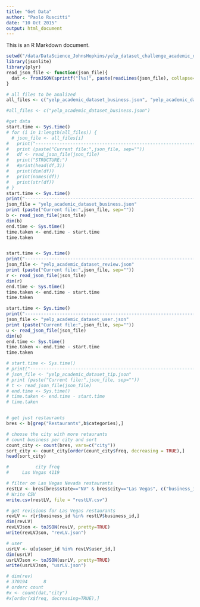 ```yaml
---
title: "Get Data"
author: "Paolo Ruscitti"
date: "10 Oct 2015"
output: html_document
---
```


This is an R Markdown document.
```r
setwd("/data/DataScience_JohnsHopkins/yelp_dataset_challenge_academic_dataset/")
library(jsonlite)
library(plyr)
read_json_file <- function(json_file){
  dat <- fromJSON(sprintf("[%s]", paste(readLines(json_file), collapse=",")))
}

# all files to be analized
all_files <- c("yelp_academic_dataset_business.json", "yelp_academic_dataset_checkin.json","yelp_academic_dataset_review.json", "yelp_academic_dataset_tip.json", "yelp_academic_dataset_user.json")

#all_files <- c("yelp_academic_dataset_business.json")

#get data
start.time <- Sys.time()
# for (i in 1:length(all_files)) {
  # json_file <- all_files[i]
#   print("------------------------------------------------------------------")
#   print (paste("Current file:",json_file, sep=""))
#   df <- read_json_file(json_file)
#   print("STRUCTURE:")
#   #print(head(df,3))
#   print(dim(df))
#   print(names(df))
#   print(str(df))
# }
start.time <- Sys.time()
print("------------------------------------------------------------------")
json_file = "yelp_academic_dataset_business.json"
print (paste("Current file:",json_file, sep=""))
b <- read_json_file(json_file)
dim(b)
end.time <- Sys.time()
time.taken <- end.time - start.time
time.taken


start.time <- Sys.time()
print("------------------------------------------------------------------")
json_file <- "yelp_academic_dataset_review.json"
print (paste("Current file:",json_file, sep=""))
r <- read_json_file(json_file)
dim(r)
end.time <- Sys.time()
time.taken <- end.time - start.time
time.taken

start.time <- Sys.time()
print("------------------------------------------------------------------")
json_file <- "yelp_academic_dataset_user.json"
print (paste("Current file:",json_file, sep=""))
u <- read_json_file(json_file)
dim(u)
end.time <- Sys.time()
time.taken <- end.time - start.time
time.taken

# start.time <- Sys.time()
# print("------------------------------------------------------------------")
# json_file <- "yelp_academic_dataset_tip.json"
# print (paste("Current file:",json_file, sep=""))
# t <- read_json_file(json_file)
# end.time <- Sys.time()
# time.taken <- end.time - start.time
# time.taken


# get just restaurants
bres <- b[grep("Restaurants",b$categories),]

# choose the city with more retaurants
# count business per city and sort
count_city <- count(bres, vars=c("city"))
sort_city <- count_city[order(count_city$freq, decreasing = TRUE),]
head(sort_city)

#          city freq
#     Las Vegas 4119

# filter on Las Vegas Nevada restaurants
restLV <- bres[bres$state=="NV" & bres$city=="Las Vegas", c("business_id", "name", "review_count", "stars")]
# Write CSV
write.csv(restLV, file = "restLV.csv")

# get revisions for Las Vegas restaurants
revLV <- r[r$business_id %in% restLV$business_id,]
dim(revLV)
revLVJson <- toJSON(revLV, pretty=TRUE)
write(revLVJson, "revLV.json")

# user
usrLV <- u[u$user_id %in% revLV$user_id,]
dim(usrLV)
usrLVJson <- toJSON(usrLV, pretty=TRUE)
write(usrLVJson, "usrLV.json")

# dim(rev)
# 370194      8
# orderc count
#x <- count(dat,"city")
#x[order(x$freq, decreasing=TRUE),]


```
